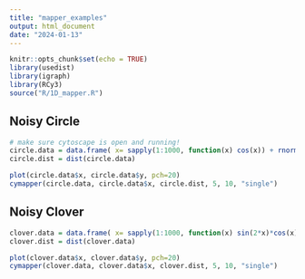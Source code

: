 ```yaml
---
title: "mapper_examples"
output: html_document
date: "2024-01-13"
---
```


```r
knitr::opts_chunk$set(echo = TRUE)
library(usedist)
library(igraph)
library(RCy3)
source("R/1D_mapper.R")
```

## Noisy Circle

```r
# make sure cytoscape is open and running!
circle.data = data.frame( x= sapply(1:1000, function(x) cos(x)) + rnorm(100, 500, .03), y = sapply(1:1000, function(x) sin(x)) + rnorm(100, 0, 0.03))
circle.dist = dist(circle.data)

plot(circle.data$x, circle.data$y, pch=20)
cymapper(circle.data, circle.data$x, circle.dist, 5, 10, "single")
```

## Noisy Clover

```r
clover.data = data.frame( x= sapply(1:1000, function(x) sin(2*x)*cos(x)) + rnorm(100, 500, .03), y = sapply(1:1000, function(x) sin(2*x)*sin(x)) + rnorm(100, 0, 0.03))
clover.dist = dist(clover.data)

plot(clover.data$x, clover.data$y, pch=20)
cymapper(clover.data, clover.data$x, clover.dist, 5, 10, "single")
```
